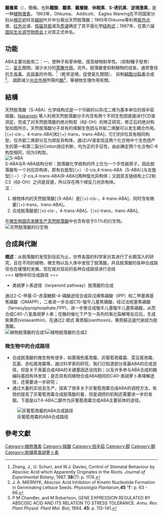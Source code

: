 {{expand English|time=2015-8-28}}
{{noteTA|G1=Lifesciences}}
{{Chembox
|   Name = '''脱落酸'''
|   ImageFile = Abscisic acid Structural Formula V1.svg
|   ImageSize = 200px
|   ImageName = Abscisic acid
|   IUPACName = [''S''-(''Z,E'')]-5-(1-Hydroxy-2,6,6 -trimethyl-4-oxo-2-cyclohexen- 1-yl)-3-methyl-2,4-pentanedienoic acid
<ref>{{Cite web |url=http://www.abscisic.com/abscisic-chemical-name.php |title=Abscisic Acid Chemical Name |access-date=2009-03-02 |archive-url=https://web.archive.org/web/20070929163442/http://www.abscisic.com/abscisic-chemical-name.php |archive-date=2007-09-29 |dead-url=yes }}</ref>
| Section1 = {{Chembox Identifiers
| CASNo = 21293-29-8
| CASNo_Ref = {{cascite|correct|CAS}}
|    Abbreviations  =  ABA
|    SMILES  =  CC1=CC(CC(C)(C)[C@@](/C=C/C(C) =C\C(O)=O)1O)=O
|    InChI = 1/C15H20O4/c1-10(7-<br />13(17)18)5-6-15(19)<br />11(2)8-12(16)9-14<br />(15,3)4/h5-8,19H,9H2,<br />1-4H3,(H,17,18)/b6-<br />5+,10-7-/t15-
/m0/s1/<br />f/h17H
|  PubChem  =  5280896
|  ChemSpiderID  =  4444418
|  ChemSpiderID_Ref  = {{chemspidercite|correct|chemspider}}|  EINECS  =  244-319-5
|  MeSHName  =  Abscisic+Acid
|  ChEBI  =  2635
|  ChEBI_Ref  = {{ebicite|changed|EBI}}|  ChEMBL  =  288040
|  ChEMBL_Ref  = {{ebicite|correct|EBI}}|  RTECS  =  RZ2475100
|  Beilstein  =  2698956
|  3DMet  =  B00898
|  StdInChI  =  1S/C15H20O4/c1-10(7-13(17)18)5-6-15(19)11(2)8-12(16)9-14(15,3)4/h5-8,19H,9H2,1-4H3,(H,17,18)/b6-5+,10-7-/t15-/m1/s1
|  StdInChI_Ref  = {{stdinchicite|correct|chemspider}}|  StdInChIKey  =  JLIDBLDQVAYHNE-YKALOCIXSA-N
|  StdInChIKey_Ref  = {{stdinchicite|correct|chemspider}}
}}
| Section2 = {{Chembox Properties
|   Formula = C<sub>15</sub>H<sub>20</sub>O<sub>4</sub>
|   MolarMass = 264.32
|   Density =
|   MeltingPt = 161–163 °C
|   BoilingPt = 120 °C (升华)}}
}}
'''離層素'''（{{lang-en|'''abscisic acid'''}}），簡稱{{Lang|en|'''ABA'''}}，也称'''離酸'''、'''離素'''、'''離層酸'''、'''休眠素'''、'''S-诱抗素'''、'''逆境激素'''，是一种[[植物激素|植物激素]]， 1963年，Ohkuma、 Addicott、 Eagles Wareing在不同国家分别从[[棉花|棉花]]幼铃及[[槭树|槭树]]叶片中分离出天然脱落酸；1965年Ohkuma等利用[[紫外光|紫外光]]谱、[[红外光|红外光]]谱、[[核磁共振|核磁共振]]谱及[[质谱|质谱]]确定了其平面化学[[结构式|结构式]]；1967年，在第六届[[国际生长调节物质会|国际生长调节物质会]]上对其正式命名。

==功能==
ABA主要功能有二：一、使种子和芽休眠，提高植物耐旱性。（抑制種子發育）
二、[[氣孔|氣孔]]關閉，減少水分的[[蒸散作用|蒸散作用]]。另外，脱落酸會抑制植物的成長，通常會拮抗[[生長素|生長素]]、[[吉貝素|吉貝素]]的作用。<ref>Zhang, J., U. Schurr, and W.J. Davies, Control of Stomatal Behaviour by Abscisic Acid which Apparently Originates in the Roots. ''Journal of Experimental Botany'', 1987. '''38'''(7): p. 1174.</ref>（乾旱逆境，促使氣孔關閉）、
抑制[[細胞分裂素|細胞分裂素]]合成 <ref>J. A. MIERNYK, Abscisic Acid Inhibition of Kinetin Nucleotide Formation in Germinating Lettuce Seeds. ''Physiologia Plantarum'','''45''' ''''1'''': p. 63 - 66.</ref>、
調節減少[[光合作用|光合作用]]所需的[[酶|酶]]<ref>P M Chandler, and M Robertson, GENE EXPRESSION REGULATED BY ABSCISIC ACID AND ITS RELATION TO STRESS TOLERANCE. ''Annu. Rev. Plant Physiol. Plant Mol. Biol'', 1994. '''45''': p. 113-141.</ref>，等植物生理作用有關。

== 結構 ==
天然脱落酸（S-ABA）化学结构式是一个15碳的以异戊二烯为基本单位的倍半萜羧酸。[http://www.sciencedirect.com/science/article/pii/S0040402001972709 Nakanishi] {{Wayback|url=http://www.sciencedirect.com/science/article/pii/S0040402001972709 |date=20150924160017 }}等人利用天然脱落酸分子内含有两个不同生色团直接进行CD谱测定，完成了对天然脱落酸的绝对构型（6β-OH）的修正研究，修正后的绝对构型如图所示。天然脱落酸分子具有的烯酮生色团与共轭二烯酸可以发生耦合作用。[（+)-cis-，4-trans-ABA]和[（+)-trans，trans-ABA]，它们的6位具有相同构型，仅共轭二烯部分互为顺反异构体，通过UV谱发现这两个化合物中个生色团产生的第一和第二裂分Cotton效应判断，均为正的手征性，由此确定两个化合物C-6构型相同，同为S构型。<br />
[[File:S-ABA.png|S-ABA]]<br />
S-ABA与R-ABA结构分析：脱落酸化学结构的环上位为一个手性碳原子，因此脱落酸有一个对应异构体，即有右旋型[（+）-2-cis,4-trans-ABA（S-ABA）]与左旋型[（－）-2-cis,4-trans-ABA(R-ABA)]两种旋光异构体；又因其支链结构上C2和C3（6β-OH）之间是双键，所以存在两个顺反几何异构体。<br />
注：
# 植物体内的天然脱落酸[（S-ABA）是[（+)-cis-，4-trans-ABA]，同时含有微量[（+)-trans，trans-ABA]。
# 合成脱落酸是[（±)-cis-，4-trans-ABA]、[（±)-trans，trans-ABA]。<br />
在[https://web.archive.org/web/20150518093759/http://www.s-abscisicacid.com/ 微生物固态发酵生产天然脱落酸]中也含有低于0.1%的衍生物。
[[File:天然脱落酸的衍生物.png|天然脱落酸的衍生物]]

== 合成與代謝 ==
'''概述'''：从脱落酸的发现到目前为止，世界各国的科学家对其进行了长期深入的研究，且在不同的植物、微生物以及人体中发现了脱落酸。并且脱落酸的各种合成路径也在缓慢的发展。现在就对目前的各种合成路径进行总结<br />
=== 植物中的合成路径 ===
* 类胡萝卜素途径（terpenoid pathway）脱落酸的合成
通过2-C-甲基-D-赤藻糖醇-4-磷酸途径合成异戊烯焦磷酸（IPP）和二甲基烯基焦磷酸（DMAPP），二者进一步合成C15-牻牛儿基焦磷酸，经过法呢基焦磷酸（farnesylpyrophosphate,FPP)，进一步聚合成牻牛儿基牻牛儿基焦磷酸，从而合成C40-八氢类胡萝卜素；在酶的催化下产生一系列的氧化裂解等反应后，生成紫黄质(violaxanthin)，在通过2 顺式 黄质醛(xanthoxin)，黄质醛迅速代谢成为脱落酸。<br />
[[File:植物脱落酸的合成1.png|植物脱落酸的合成1]][[File:植物脱落酸的合成2.png|植物脱落酸的合成2]]
=== 微生物中的合成路径 ===
* 合成脱落酸的微生物有很多，如蔷薇色尾孢霉、灰葡萄孢霉菌、菜豆尾孢霉、瓦菌、赤松尾孢霉等，通过科学家的研究，我们已知道部分真菌ABA的合成途径，但是关于真菌合成ABA的关键基因还没找到；以及许多参与ABA合成的酶编码基因有待发现；是否具有同植物合成ABA相同的C40-类胡萝卜素降解途径，还需要进一步研究；
* 通过大量的实验及生产，探索了很多关于灰葡萄孢霉合成ABA的调控方法，有效的提高了灰葡萄孢霉合成脱落酸的量，但是调控的机制还需要进一步的发掘。下面是以1′4-ABA二醇作为灰葡萄孢霉合成ABA主要前体的途径。
[[File:灰葡萄孢霉的ABA合成路径.png|灰葡萄孢霉的ABA合成路径]]

==參考文獻==
<references/>
{{植物激素}}

[[Category:植物激素|Category:植物激素]]
[[Category:羧酸|Category:羧酸]]
[[Category:倍半萜|Category:倍半萜]]
[[Category:醇|Category:醇]]
[[Category:酮|Category:酮]]
[[Category:脱辅基类胡萝卜素|Category:脱辅基类胡萝卜素]]